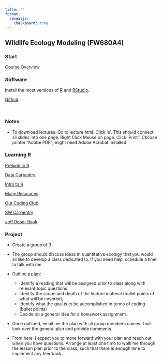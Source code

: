 ```yaml
---
title: ""
format:
  revealjs:
    chalkboard: true
---
```


## Wildlife Ecology Modeling (FW680A4) {.smaller .scrollable}
```{=html}

<title> NRS FW680A4 Course Page</title>

<style type="text/css">

body, td {
   font-size: 14px;
}
</style>

```

::: {.panel-tabset}

### Start 
<p><a href="CourseOverview.html">Course Overview</a></p>


### Software

Install the most versions of <a href="https://cran.r-project.org/">R</a> and <a href="https://www.rstudio.com/products/rstudio/download/">RStudio</a>.

<a href="https://github.com/">Github</a>

<br>

### Notes

-   To download lectures. Go to lecture html. Click 'e'. This should connect all slides into one page. Right Click Mouse on page. Click 'Print". Choose printer "Adobe PDF"; might need Adobe Acrobat installed. 



### Learning R

<a href="http://preludeinr.com/r-basics/">Prelude In R</a>

<a href="https://datacarpentry.org/R-ecology-lesson/">Data Carpentry</a>

<a href="https://intro2r.com/">Intro to R</a>

<a href="https://paulvanderlaken.com/2017/08/10/r-resources-cheatsheets-tutorials-books/">Many Resources</a>

<a href="https://ourcodingclub.github.io/tutorials/intro-to-r/">Our Coding Club</a>

<a href="http://swcarpentry.github.io/r-novice-inflammation/">SW Carpentry</a>

<a href="https://www.jeffdoser.com/files/for875/_book/">Jeff Doser Book</a>



### Project

-   Create a group of 3

-   The group should discuss ideas in quantitative ecology that you would all like to develop a class dedicated to. If you need help, schedule a time to talk with me.

-   Outline a plan: 
    -   Identify a reading that will be assigned prior to class along with relevant topic questions
    -   Identify the scope and depth of the lecture material (bullet points of what will be covered), 
    -   Identify what the goal is to be accomplished in terms of coding (bullet points) 
    - Decide on a general idea for a homework assignment. 

-  Once outlined, email me the plan with all group members names. I will look over the general plan and provide comments. 

-   From here, I expect you to move forward with your plan and reach out when you have questions. Arrange at least one time to walk me through the lesson plan prior to the class, such that there is enough time to implement any feedback.  

:::




